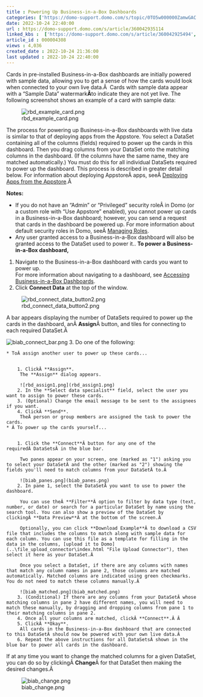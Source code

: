 ```yaml
---
title : Powering Up Business-in-a-Box Dashboards
categories: ['https://domo-support.domo.com/s/topic/0TO5w000000ZamwGAC']
date: 2022-10-24 22:40:00
url : https://domo-support.domo.com/s/article/360042935114
linked_kbs :  ['https://domo-support.domo.com/s/article/360042925494', 'https://domo-support.domo.com/s/knowledge-base', 'https://domo-support.domo.com/s/article/360042935114', 'https://domo-support.domo.com/s/article/360043429953', 'https://domo-support.domo.com/s/article/360043438973', 'https://domo-support.domo.com/s/article/360043436573', 'https://domo-support.domo.com/s/article/360043429933', 'https://domo-support.domo.com/s/article/360043429693', 'https://domo-support.domo.com/s/topic/0TO5w000000ZamwGAC', 'https://domo-support.domo.com/s/article/360042933194', 'https://domo-support.domo.com/s/article/360042935094', 'https://domo-support.domo.com/s/article/360043429913']
article_id : 000004308
views : 4,036
created_date : 2022-10-24 21:36:00
last updated : 2022-10-24 22:40:00
---
```




Cards in pre-installed Business-in-a-Box dashboards are initially powered with sample data, allowing you to get a sense of how the cards would look when connected to your own live data.Â  Cards with sample data appear with a "Sample Data" watermark**Â**to indicate they are not yet live. The following screenshot shows an example of a card with sample data:  
   
 ![rbd_example_card.png](rbd_example_card.png)


The process for powering up Business-in-a-Box dashboards with live data is similar to that of deploying apps from the Appstore. You select a DataSet containing all of the columns (fields) required to power up the cards in this dashboard. Then you drag columns from your DataSet onto the matching columns in the dashboard. (If the columns have the same name, they are matched automatically.) You must do this for all individual DataSets required to power up the dashboard. This process is described in greater detail below. For information about deploying AppstoreÂ apps, seeÂ [Deploying Apps from the Appstore](..\deploying_apps_from_the_appstore\index.html "Deploying Apps from the Appstore").Â 


**Notes:** 

* If you do not have an "Admin" or "Privileged" security roleÂ in Domo (or a custom role with "Use Appstore" enabled), you cannot power up cards in a Business-in-a-Box dashboard; however, you can send a request that cards in the dashboard be powered up. For more information about default security roles in Domo, seeÂ [Managing Roles](..\managing_custom_roles\index.html "Security Role Reference").
* Any user granted access to a Business-in-a-Box dashboard will also be granted access to the DataSet used to power it..
**To power a Business-in-a-Box dashboard,** 


1. Navigate to the Business-in-a-Box dashboard with cards you want to power up.  
 For more information about navigating to a dashboard, see [Accessing Business-in-a-Box Dashboards](..\accessing_businessinabox_dashboards\index.html "Accessing Role-Based Dashboards").
2. Click **Connect Data** at the top of the window.  
   
 ![rbd_connect_data_button2.png](rbd_connect_data_button2.png)  
   
 A bar appears displaying the number of DataSets required to power up the cards in the dashboard, anÂ **Assign**Â button, and tiles for connecting to each required DataSet.Â   
   
 ![biab_connect_bar.png](biab_connect_bar.png)
3. Do one of the following:



	* ToÂ assign another user to power up these cards...
	
	
		1. ClickÂ **Assign**.  
		 The **Assign** dialog appears.  
		   
		 ![rbd_assign1.png](rbd_assign1.png)
		2. In the **Select data specialist** field, select the user you want to assign to power these cards.
		3. (Optional) Change the email message to be sent to the assignees if you want.
		4. ClickÂ **Send**.  
		 TheÂ person or group members are assigned the task to power the cards.
	* Â To power up the cards yourself...
	
	
		1. Click the **Connect**Â button for any one of the requiredÂ DataSetsÂ in the blue bar.  
		   
		 Two panes appear on your screen, one (marked as "1") asking you to select your DataSetÂ and the other (marked as "2") showing the fields you'll need to match columns from your DataSetÂ to.Â   
		   
		 ![biab_panes.png](biab_panes.png)
		2. In pane 1, select the DataSetÂ you want to use to power the dashboard.  
		   
		 You can use theÂ **Filter**Â option to filter by data type (text, number, or date) or search for a particular DataSet by name using the search tool. You can also show a preview of the DataSet by clickingÂ **Data Preview**Â at the bottom of the screen.Â   
		   
		 Optionally, you can click **Download Example**Â to download a CSV file that includes the columns to match along with sample data for each column. You can use this file as a template for filling in the data in the columns, [upload it to Domo](..\file_upload_connector\index.html "File Upload Connector"), then select it here as your DataSet.Â   
		   
		 Once you select a DataSet, if there are any columns with names that match any column names in pane 2, those columns are matched automatically. Matched columns are indicated using green checkmarks. You do not need to match these columns manually.Â   
		   
		 ![biab_matched.png](biab_matched.png)
		3. (Conditional) If there are any columns from your DataSetÂ whose matching columns in pane 2 have different names, you will need to match these manually, by dragging and dropping columns from pane 1 to their matching columns in pane 2.
		4. Once all your columns are matched, clickÂ **Connect**.Â Â
		5. ClickÂ **Okay**.  
		 All cards in the Business-in-a-Box dashboard that are connected to this DataSetÂ should now be powered with your own live data.Â
		6. Repeat the above instructions for all DataSetsÂ shown in the blue bar to power all cards in the dashboard.


If at any time you want to change the matched columns for a given DataSet, you can do so by clickingÂ **Change**Â for that DataSet then making the desired changes.Â 


![biab_change.png](biab_change.png)